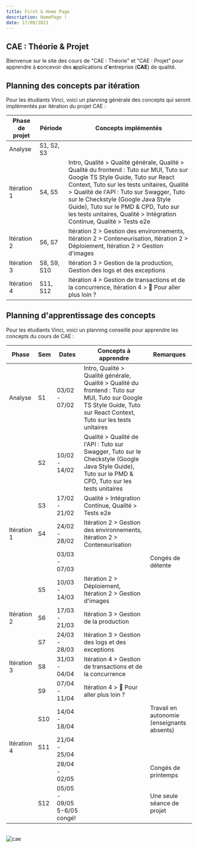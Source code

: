 ```yaml
---
title: First & Home Page
description: HomePage !
date: 17/09/2021
---
```

## CAE : Théorie & Projet

Bienvenue sur le site des cours de "CAE : Théorie" et "CAE : Projet" pour apprendre à **c**oncevoir des **a**pplications d'**e**ntreprise (**CAE**) de qualité.

## Planning des concepts par itération

Pour les étudiants Vinci, voici un planning générale des concepts qui seront implémentés par itération du projet CAE :

| Phase de projet      | Période      | Concepts implémentés                       |
|----------------------|------------|----------------------------------|
| Analyse       | S1, S2, S3 |         |
| Itération 1        | S4, S5 |  Intro,  Qualité > Qualité générale, Qualité > Qualité du frontend : Tuto sur MUI, Tuto sur Google TS Style Guide, Tuto sur React Context, Tuto sur les tests unitaires, Qualité > Qualité de l'API : Tuto sur Swagger, Tuto sur le Checkstyle (Google Java Style Guide), Tuto sur le PMD & CPD, Tuto sur les tests unitaires, Qualité > Intégration Continue, Qualité > Tests e2e |
| Itération 2            | S6, S7 | Itération 2 > Gestion des environnements, Itération 2 > Conteneurisation, Itération 2 > Déploiement, Itération 2 > Gestion d'images   |
| Itération 3 | S8, S9, S10 | Itération 3 > Gestion de la production, Gestion des logs et des exceptions    |
| Itération 4              | S11, S12 |   Itération 4 > Gestion de transactions et de la concurrence, Itération 4 > 🍬 Pour aller plus loin ?  |



## Planning d'apprentissage des concepts

Pour les étudiants Vinci, voici un planning conseillé pour apprendre les concepts du cours de CAE :

| Phase | Sem | Dates | Concepts à apprendre | Remarques |
|-------|-----|-------|----------------------|-----------|
| Analyse | S1 | 03/02 - 07/02 | Intro,  Qualité > Qualité générale, Qualité > Qualité du frontend : Tuto sur MUI, Tuto sur Google TS Style Guide, Tuto sur React Context, Tuto sur les tests unitaires |  |
|  | S2 | 10/02 - 14/02 | Qualité > Qualité de l'API : Tuto sur Swagger, Tuto sur le Checkstyle (Google Java Style Guide), Tuto sur le PMD & CPD, Tuto sur les tests unitaires |  |
|  | S3 | 17/02 - 21/02 | Qualité > Intégration Continue, Qualité > Tests e2e |  |
| Itération 1 | S4 | 24/02 - 28/02 | Itération 2 > Gestion des environnements, Itération 2 > Conteneurisation |  |
|  |  | 03/03 - 07/03 |  | Congés de détente |
|  | S5 | 10/03 - 14/03 | Itération 2 > Déploiement, Itération 2 > Gestion d'images |  |
| Itération 2 | S6 | 17/03 - 21/03 | Itération 3 > Gestion de la production |  |
|  | S7 | 24/03 - 28/03 | Itération 3 > Gestion des logs et des exceptions |  |
| Itération 3 | S8 | 31/03 - 04/04 | Itération 4 > Gestion de transactions et de la concurrence  |  |
|  | S9 | 07/04 - 11/04 | Itération 4 > 🍬 Pour aller plus loin ? |  |
|  | S10 | 14/04 - 18/04 |  | Travail en autonomie (enseignants absents)  |
| Itération 4 | S11 | 21/04 - 25/04 |  |  |
|  |  | 28/04 - 02/05 |  | Congés de printemps |
|  | S12 | 05/05 - 09/05 5-6/05 congé! |  | Une seule séance de projet |


<br/>

<Image src="/cae.png" alt="cae"  />






